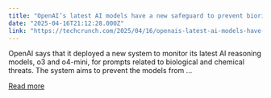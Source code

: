 ```yaml
---
title: "OpenAI’s latest AI models have a new safeguard to prevent biorisks"
date: "2025-04-16T21:12:28.000Z"
link: "https://techcrunch.com/2025/04/16/openais-latest-ai-models-have-a-new-safeguard-to-prevent-biorisks/"
---
```


OpenAI says that it deployed a new system to monitor its latest AI reasoning models, o3 and o4-mini, for prompts related to biological and chemical threats. The system aims to prevent the models from ...

[Read more](https://techcrunch.com/2025/04/16/openais-latest-ai-models-have-a-new-safeguard-to-prevent-biorisks/)
